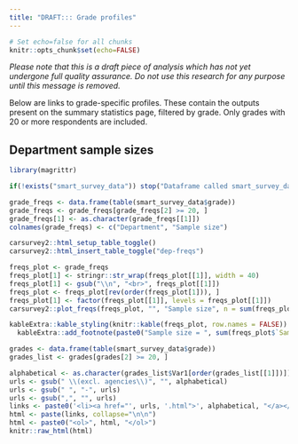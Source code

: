 ```yaml
---
title: "DRAFT::: Grade profiles"
---
```


```r
# Set echo=false for all chunks
knitr::opts_chunk$set(echo=FALSE)
```

*Please note that this is a draft piece of analysis which has not yet undergone full quality assurance. Do not use this research for any purpose until this message is removed.*

Below are links to grade-specific profiles. These contain the outputs present on the summary statistics page, filtered by grade. Only grades with 20 or more respondents are included.

## Department sample sizes

``` r

library(magrittr)

if(!exists("smart_survey_data")) stop("Dataframe called smart_survey_data not available. This should be in the function enviroment of render_main_site. Check that this is available in this enviroment.")

grade_freqs <- data.frame(table(smart_survey_data$grade))
grade_freqs <- grade_freqs[grade_freqs[2] >= 20, ]
grade_freqs[1] <- as.character(grade_freqs[[1]])
colnames(grade_freqs) <- c("Department", "Sample size")

carsurvey2::html_setup_table_toggle()
carsurvey2::html_insert_table_toggle("dep-freqs")

```

<div id="dep-freqs-chart">
``` r

freqs_plot <- grade_freqs
freqs_plot[1] <- stringr::str_wrap(freqs_plot[[1]], width = 40)
freqs_plot[1] <- gsub("\\n", "<br>", freqs_plot[[1]])
freqs_plot <- freqs_plot[rev(order(freqs_plot[1])), ]
freqs_plot[1] <- factor(freqs_plot[[1]], levels = freqs_plot[[1]])
carsurvey2::plot_freqs(freqs_plot, "", "Sample size", n = sum(freqs_plot$`Sample size`), font_size = 14, orientation = "h", height = 400)

```
</div>

<div id="dep-freqs-table">
``` r

kableExtra::kable_styling(knitr::kable(freqs_plot, row.names = FALSE)) %>% 
  kableExtra::add_footnote(paste0("Sample size = ", sum(freqs_plot$`Sample size`)))

```
</div>


``` r

grades <- data.frame(table(smart_survey_data$grade))
grades_list <- grades[grades[2] >= 20, ]

alphabetical <- as.character(grades_list$Var1[order(grades_list[[1]])])
urls <- gsub(" \\(excl. agencies\\)", "", alphabetical)
urls <- gsub(" ", "-", urls)
urls <- gsub(",", "", urls)
links <- paste0('<li><a href="', urls, '.html">', alphabetical, "</a></li>")
html <- paste(links, collapse="\n\n")
html <- paste0("<ol>", html, "</ol>")
knitr::raw_html(html)

```

